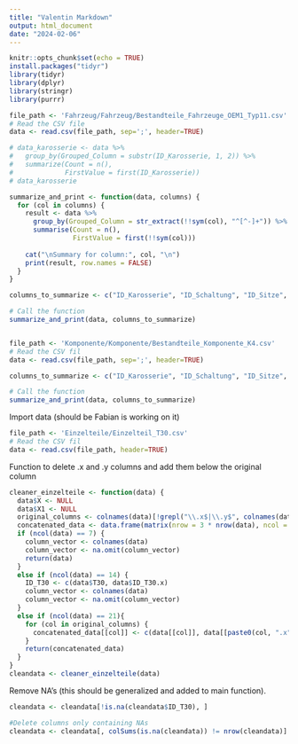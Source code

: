 ```yaml
---
title: "Valentin Markdown"
output: html_document
date: "2024-02-06"
---
```


```r
knitr::opts_chunk$set(echo = TRUE)
install.packages("tidyr")
library(tidyr)
library(dplyr)
library(stringr)
library(purrr)
```


```r
file_path <- 'Fahrzeug/Fahrzeug/Bestandteile_Fahrzeuge_OEM1_Typ11.csv'
# Read the CSV file
data <- read.csv(file_path, sep=';', header=TRUE)

# data_karosserie <- data %>%
#   group_by(Grouped_Column = substr(ID_Karosserie, 1, 2)) %>%
#   summarize(Count = n(),
#             FirstValue = first(ID_Karosserie))
# data_karosserie

summarize_and_print <- function(data, columns) {
  for (col in columns) {
    result <- data %>%
      group_by(Grouped_Column = str_extract(!!sym(col), "^[^-]+")) %>%
      summarise(Count = n(),
                FirstValue = first(!!sym(col)))
    
    cat("\nSummary for column:", col, "\n")
    print(result, row.names = FALSE)
  }
}

columns_to_summarize <- c("ID_Karosserie", "ID_Schaltung", "ID_Sitze", "ID_Motor")

# Call the function
summarize_and_print(data, columns_to_summarize)


file_path <- 'Komponente/Komponente/Bestandteile_Komponente_K4.csv'
# Read the CSV fil
data <- read.csv(file_path, sep=';', header=TRUE)

columns_to_summarize <- c("ID_Karosserie", "ID_Schaltung", "ID_Sitze", "ID_Motor")

# Call the function
summarize_and_print(data, columns_to_summarize)
```

Import data (should be Fabian is working on it)
```r
file_path <- 'Einzelteile/Einzelteil_T30.csv'
# Read the CSV fil
data <- read.csv(file_path, header=TRUE)

```


Function to delete .x and .y columns and add them below the original column
```r
cleaner_einzelteile <- function(data) {
  data$X <- NULL
  data$X1 <- NULL
  original_columns <- colnames(data)[!grepl("\\.x$|\\.y$", colnames(data))]
  concatenated_data <- data.frame(matrix(nrow = 3 * nrow(data), ncol = length(original_columns)))
  if (ncol(data) == 7) {
    column_vector <- colnames(data)
    column_vector <- na.omit(column_vector)
    return(data)
  }
  else if (ncol(data) == 14) {
    ID_T30 <- c(data$T30, data$ID_T30.x)
    column_vector <- colnames(data)
    column_vector <- na.omit(column_vector)
  }
  else if (ncol(data) == 21){
    for (col in original_columns) {
      concatenated_data[[col]] <- c(data[[col]], data[[paste0(col, ".x")]], data[[paste0(col, ".y")]])
    }
    return(concatenated_data)
  }
}
cleandata <- cleaner_einzelteile(data)
```

Remove NA's (this should be generalized and added to main function).
```r
cleandata <- cleandata[!is.na(cleandata$ID_T30), ]

#Delete columns only containing NAs
cleandata <- cleandata[, colSums(is.na(cleandata)) != nrow(cleandata)]
```

